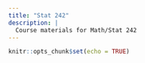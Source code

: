 ```yaml
---
title: "Stat 242"
description: | 
  Course materials for Math/Stat 242
---
```


```r
knitr::opts_chunk$set(echo = TRUE)
```
